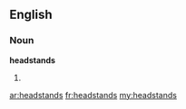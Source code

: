 ==English==

===Noun===
'''headstands'''

# {{plural of|headstand}}

[[ar:headstands]]
[[fr:headstands]]
[[my:headstands]]